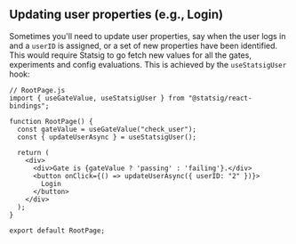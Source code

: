 
## Updating user properties (e.g., Login)

Sometimes you'll need to update user properties, say when the user logs in and a `userID` is assigned, or a set of new properties have been identified.  This would require Statsig to go fetch new values for all the gates, experiments and config evaluations.  This is achieved by the `useStatsigUser` hook:

```tsx
// RootPage.js
import { useGateValue, useStatsigUser } from "@statsig/react-bindings";

function RootPage() {
  const gateValue = useGateValue("check_user");
  const { updateUserAsync } = useStatsigUser();
  
  return (
    <div>
      <div>Gate is {gateValue ? 'passing' : 'failing'}.</div>
      <button onClick={() => updateUserAsync({ userID: "2" })}>
        Login
      </button>
    </div>
  );
}

export default RootPage;
```

